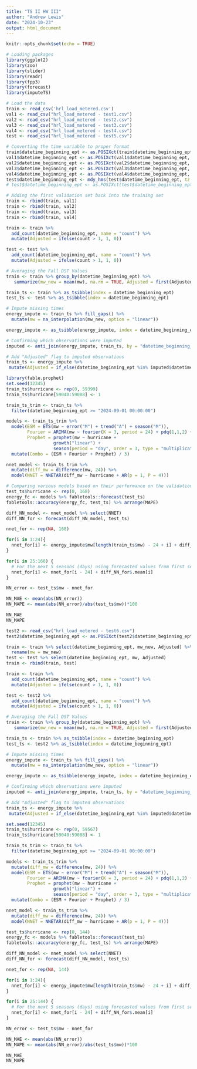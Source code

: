 ```yaml
---
title: "TS II HW III"
author: "Andrew Lewis"
date: "2024-10-23"
output: html_document
---
```


```r
knitr::opts_chunk$set(echo = TRUE)
```

```r
# Loading packages
library(ggplot2)
library(zoo)
library(slider)
library(readr)
library(fpp3)
library(forecast)
library(imputeTS)
```

```r
# Load the data
train <- read_csv('hrl_load_metered.csv')
val1 <- read_csv("hrl_load_metered - test1.csv")
val2 <- read_csv("hrl_load_metered - test2.csv")
val3 <- read_csv("hrl_load_metered - test3.csv")
val4 <- read_csv("hrl_load_metered - test4.csv")
test <- read_csv("hrl_load_metered - test5.csv")

# Converting the time variable to proper format
train$datetime_beginning_ept <- as.POSIXct(train$datetime_beginning_ept, format = "%m/%d/%y %H:%M", tz = "America/New_York")
val1$datetime_beginning_ept <- as.POSIXct(val1$datetime_beginning_ept, format = "%m/%d/%y %H:%M", tz = "America/New_York")
val2$datetime_beginning_ept <- as.POSIXct(val2$datetime_beginning_ept, format = "%m/%d/%y %H:%M", tz = "America/New_York")
val3$datetime_beginning_ept <- as.POSIXct(val3$datetime_beginning_ept, format = "%m/%d/%y %H:%M", tz = "America/New_York")
val4$datetime_beginning_ept <- as.POSIXct(val4$datetime_beginning_ept, format = "%m/%d/%y %H:%M", tz = "America/New_York")
test$datetime_beginning_ept <- mdy_hms(test$datetime_beginning_ept, tz = "America/New_York")
# test$datetime_beginning_ept <- as.POSIXct(test$datetime_beginning_ept, format = "%m/%d/%y %H:%M %p", tz = "America/New_York")

# Adding the first validation set back into the training set
train <- rbind(train, val1)
train <- rbind(train, val2)
train <- rbind(train, val3)
train <- rbind(train, val4)

train <- train %>%
  add_count(datetime_beginning_ept, name = "count") %>%
  mutate(Adjusted = ifelse(count > 1, 1, 0))

test <- test %>%
  add_count(datetime_beginning_ept, name = "count") %>%
  mutate(Adjusted = ifelse(count > 1, 1, 0))

# Averaging the Fall DST Values
train <- train %>% group_by(datetime_beginning_ept) %>%
   summarize(mw_new = mean(mw), na.rm = TRUE, Adjusted = first(Adjusted))

train_ts <- train %>% as_tsibble(index = datetime_beginning_ept)
test_ts <- test %>% as_tsibble(index = datetime_beginning_ept)

# Impute missing times
energy_impute <- train_ts %>% fill_gaps() %>%
  mutate(mw = na_interpolation(mw_new, option = "linear"))

energy_impute <- as_tsibble(energy_impute, index = datetime_beginning_ept)

# Confirming which observations were imputed
imputed <- anti_join(energy_impute, train_ts, by = "datetime_beginning_ept")

# Add "Adjusted" flag to imputed observations
train_ts <- energy_impute %>%
 mutate(Adjusted = if_else(datetime_beginning_ept %in% imputed$datetime_beginning_ept, 1, 0))
```

```r
library(fable.prophet)
set.seed(12345)
train_ts$hurricane <- rep(0, 59399)
train_ts$hurricane[59040:59088] <- 1

train_ts_trim <- train_ts %>%
  filter(datetime_beginning_ept >= "2024-09-01 00:00:00")

models <- train_ts_trim %>%
  model(ESM = ETS(mw ~ error("M") + trend("A") + season("M")),
        Fourier = ARIMA(mw ~ fourier(K = 3, period = 24) + pdq(1,1,2) + PDQ(1,0,0) + 1),
        Prophet = prophet(mw ~ hurricane +
                  growth("linear") + 
                  season(period = "day", order = 3, type = "multiplicative"))) %>%
  mutate(Combo = (ESM + Fourier + Prophet) / 3)

nnet_model <- train_ts_trim %>%
  mutate(diff_mw = difference(mw, 24)) %>%
  model(NNET = NNETAR(diff_mw ~ hurricane + AR(p = 1, P = 4)))
```

```r
# Comparing various models based on their performance on the validation set
test_ts$hurricane <- rep(0, 168)
energy_fc <- models %>% fabletools::forecast(test_ts)
fabletools::accuracy(energy_fc, test_ts) %>% arrange(MAPE)
```

```r
diff_NN_model <- nnet_model %>% select(NNET)
diff_NN_for <- forecast(diff_NN_model, test_ts)

nnet_for <- rep(NA, 168)

for(i in 1:24){
  nnet_for[i] <- energy_impute$mw[length(train_ts$mw) - 24 + i] + diff_NN_for$.mean[i]
}

for(i in 25:168) {
  # For the next 5 seasons (days) using forecasted values from first season instead of the original data
  nnet_for[i] <- nnet_for[i - 24] + diff_NN_for$.mean[i]
}

NN_error <- test_ts$mw - nnet_for

NN_MAE <- mean(abs(NN_error))
NN_MAPE <- mean(abs(NN_error)/abs(test_ts$mw))*100

NN_MAE
NN_MAPE
```

```r
test2 <- read_csv("hrl_load_metered - test6.csv")
test2$datetime_beginning_ept <- as.POSIXct(test2$datetime_beginning_ept, format = "%m/%d/%y %H:%M", tz = "America/New_York")

train <- train %>% select(datetime_beginning_ept, mw_new, Adjusted) %>%
  rename(mw = mw_new)
test <- test %>% select(datetime_beginning_ept, mw, Adjusted)
train <- rbind(train, test)

train <- train %>%
  add_count(datetime_beginning_ept, name = "count") %>%
  mutate(Adjusted = ifelse(count > 1, 1, 0))

test <- test2 %>%
  add_count(datetime_beginning_ept, name = "count") %>%
  mutate(Adjusted = ifelse(count > 1, 1, 0))

# Averaging the Fall DST Values
train <- train %>% group_by(datetime_beginning_ept) %>%
   summarize(mw_new = mean(mw), na.rm = TRUE, Adjusted = first(Adjusted))

train_ts <- train %>% as_tsibble(index = datetime_beginning_ept)
test_ts <- test2 %>% as_tsibble(index = datetime_beginning_ept)

# Impute missing times
energy_impute <- train_ts %>% fill_gaps() %>%
  mutate(mw = na_interpolation(mw_new, option = "linear"))

energy_impute <- as_tsibble(energy_impute, index = datetime_beginning_ept)

# Confirming which observations were imputed
imputed <- anti_join(energy_impute, train_ts, by = "datetime_beginning_ept")

# Add "Adjusted" flag to imputed observations
train_ts <- energy_impute %>%
 mutate(Adjusted = if_else(datetime_beginning_ept %in% imputed$datetime_beginning_ept, 1, 0))
```

```r
set.seed(12345)
train_ts$hurricane <- rep(0, 59567)
train_ts$hurricane[59040:59088] <- 1

train_ts_trim <- train_ts %>%
  filter(datetime_beginning_ept >= "2024-09-01 00:00:00")

models <- train_ts_trim %>%
  mutate(diff_mw = difference(mw, 24)) %>%
  model(ESM = ETS(mw ~ error("M") + trend("A") + season("M")),
        Fourier = ARIMA(mw ~ fourier(K = 3, period = 24) + pdq(1,1,2) + PDQ(1,0,0) + 1),
        Prophet = prophet(mw ~ hurricane +
                  growth("linear") + 
                  season(period = "day", order = 3, type = "multiplicative"))) %>%
  mutate(Combo = (ESM + Fourier + Prophet) / 3)

nnet_model <- train_ts_trim %>%
  mutate(diff_mw = difference(mw, 24)) %>%
  model(NNET = NNETAR(diff_mw ~ hurricane + AR(p = 1, P = 4)))
```

```r
test_ts$hurricane <- rep(0, 144)
energy_fc <- models %>% fabletools::forecast(test_ts)
fabletools::accuracy(energy_fc, test_ts) %>% arrange(MAPE)
```

```r
diff_NN_model <- nnet_model %>% select(NNET)
diff_NN_for <- forecast(diff_NN_model, test_ts)

nnet_for <- rep(NA, 144)

for(i in 1:24){
  nnet_for[i] <- energy_impute$mw[length(train_ts$mw) - 24 + i] + diff_NN_for$.mean[i]
}

for(i in 25:144) {
  # For the next 5 seasons (days) using forecasted values from first season instead of the original data
  nnet_for[i] <- nnet_for[i - 24] + diff_NN_for$.mean[i]
}

NN_error <- test_ts$mw - nnet_for

NN_MAE <- mean(abs(NN_error))
NN_MAPE <- mean(abs(NN_error)/abs(test_ts$mw))*100

NN_MAE
NN_MAPE
```


